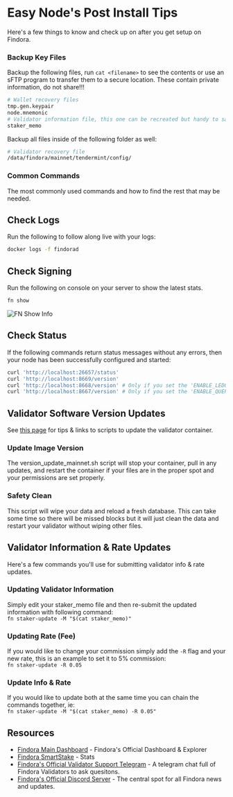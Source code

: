 # Easy Node's Post Install Tips
Here's a few things to know and check up on after you get setup on Findora.

### Backup Key Files
Backup the following files, run `cat <filename>` to see the contents or use an sFTP program to transfer them to a secure location. These contain private information, do not share!!!

```bash
# Wallet recovery files
tmp.gen.keypair
node.mnemonic
# Validator information file, this one can be recreated but handy to save
staker_memo
```

Backup all files inside of the following folder as well:

```bash
# Validator recovery file
/data/findora/mainnet/tendermint/config/
```

### Common Commands
The most commonly used commands and how to find the rest that may be needed.

## Check Logs
Run the following to follow along live with your logs:

```bash
docker logs -f findorad
```

## Check Signing
Run the following on console on your server to show the latest stats.

```bash
fn show
```

![FN Show Info](/fn_show.png)

## Check Status
If the following commands return status messages without any errors, then your node has been successfully configured and started:

```bash
curl 'http://localhost:26657/status'
curl 'http://localhost:8669/version'
curl 'http://localhost:8668/version' # Only if you set the 'ENABLE_LEDGER_SERVICE'
curl 'http://localhost:8667/version' # Only if you set the 'ENABLE_QUERY_SERVICE'
```

## Validator Software Version Updates
See [this page](https://wiki.findora.org/docs/guides/update-version) for tips & links to scripts to update the validator container.
### Update Image Version
The version_update_mainnet.sh script will stop your container, pull in any updates, and restart the container if your files are in the proper spot and your permissions are set properly.
### Safety Clean
This script will wipe your data and reload a fresh database. This can take some time so there will be missed blocks but it will just clean the data and restart your validator without wiping other files.

## Validator Information & Rate Updates
Here's a few commands you'll use for submitting validator info & rate updates.
### Updating Validator Information
Simply edit your staker_memo file and then re-submit the updated information with following command:  
`fn staker-update -M "$(cat staker_memo)"`

### Updating Rate (Fee)
If you would like to change your commission simply add the `-R` flag and your new rate, this is an example to set it to 5% commission:  
`fn staker-update -R 0.05`

### Update Info & Rate
If you would like to update both at the same time you can chain the commands together, ie:  
`fn staker-update -M "$(cat staker_memo) -R 0.05"`

## Resources
- [Findora Main Dashboard](https://findorascan.io) - Findora's Official Dashboard & Explorer
- [Findora SmartStake](https://findora.smartstake.io) - Stats  
- [Findora's Official Validator Support Telegram](https://t.me/findora_validators) - A telegram chat full of Findora Validators to ask quesitons.  
- [Findora's Official Discord Server](https://discord.gg/U7KvSuWNCj) - The central spot for all Findora news and updates.  